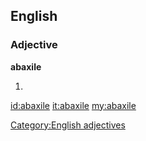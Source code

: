 ==English==
===Adjective===
'''abaxile'''
# {{alternative form of|[[abaxial]]}}

[[Category:English adjectives]]

[[id:abaxile]]
[[it:abaxile]]
[[my:abaxile]]